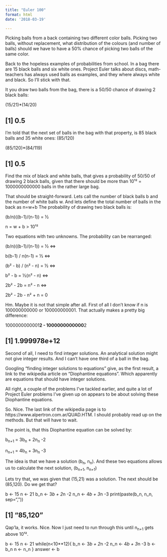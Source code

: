 ```yaml
---
title: "Euler 100"
format: html
date: '2018-03-19'

---
```


Picking balls from a back containing two different color balls. Picking two balls, without replacement, what
distribution of the colours (and number of balls) should we have to have a 50% chance of picking two balls of the same 
color.

Back to the hopeless examples of probabilities from school.
In a bag there are 15 black balls and six white ones. Project Euler talks about discs, math-teachers has always used balls as examples, and they where always white and black. So I'll stick with that.

It you draw two balls from the bag, there is a 50/50 chance of drawing 2 black balls:

(15/21)*(14/20)

## [1] 0.5


I'm told that the next set of balls in the bag with that property, is 85 black balls and 35 white ones:
(85/120)

(85/120)*(84/119)

## [1] 0.5


Find the mix of black and white balls, that gives a probability of 50/50 of drawing 2 black balls, given that there should be more than 10¹² = 1000000000000 balls in the rather large bag.

That should be straight-forward.
Lets call the number of black balls b and the number of white balls w. And lets define the total number of balls in the back as n=w+b
The probability of drawing two black balls is:

(b/n)((b-1)/(n-1)) = ½

n = w + b > 10¹²

Two equations with two unknowns.
The probability can be rearranged:

(b/n)((b-1)/(n-1)) = ½ <=>

b(b-1) / n(n-1) = ½ <=>

(b² - b) / (n² - n) = ½ <=>

b² - b = ½(n² - n) <=>

2b² - 2b = n² - n <=>

2b² - 2b - n² + n = 0

Hm. Maybe it is not that simple after all. First of all I don't know if n is 100000000000 or 100000000001. That actually makes a pretty big difference:

1000000000001**2 - 1000000000000**2

## [1] 1.999978e+12


Second of all, I need to find integer solutions. An analytical solution might not give integer results. And I can't have one third of a ball in the bag.

Googling “finding integer solutions to equations” give, as the first result, a link to the wikipedia article on “Diophantine equations”.
Which apparently are equations that should have integer solutions.

All right, a couple of the problems I've tackled earlier, and quite a lot of Project Euler problems I've given up on appears to be about solving these Diophantine equations.

So. Nice. The last link of the wikipedia page is to https://www.alpertron.com.ar/QUAD.HTM.
I should probably read up on the methods. But that will have to wait.

The point is, that this Diophantine equation can be solved by:

b~n+1~ = 3b~n~ + 2n~n~ -2

n~n+1~ = 4b~n~ + 3n~n~ -3

The idea is that we have a solution (b~n~, n~n~). And these two equations allows us to calculate the next solution, (b~n+1~, n~n+1~)

Lets try that, we was given that (15,21) was a solution. The next should be (85,120). Do we get that?

b <- 15
n <- 21
b_n <- 3*b + 2*n -2
n_n <- 4*b + 3*n -3
print(paste(b_n, n_n, sep=","))

## [1] "85,120"


Qap'la, it works. Nice. Now I just need to run through this until n~n+1~ gets above 10¹².

b <- 15
n <- 21
while(n<10**12){
  b_n <- 3*b + 2*n -2
  n_n <- 4*b + 3*n -3
  b <- b_n
  n <- n_n
}
answer <- b



